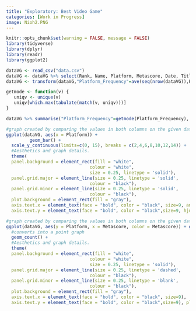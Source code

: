 ```yaml
---
title: "Exploratory: Best Video Game"
categories: [Work in Progress]
image: Nioh2.PNG
---
```



```r
knitr::opts_chunk$set(warning = FALSE, message = FALSE) 
library(tidyverse)
library(dplyr)
library(readr)
library(ggplot2)
```



```r
dataVG <- read_csv("data.csv")
dataVG <- dataVG %>% select(Rank, Name, Platform, Metascore, Date, Title)
dataVG <- transform(dataVG,"Platform_Frequency"=ave(seq(nrow(dataVG)),Platform,FUN=length)) %>% group_by(Platform)

getmode <- function(v) {
   uniqv <- unique(v)
   uniqv[which.max(tabulate(match(v, uniqv)))]
}

dataVG %>% summarise("Platform_Frequency"=getmode(Platform_Frequency), "Meta-Sum"=sum(Metascore),"Meta-Mean"=mean(Metascore))
```

```r
#graph created by comparing the values in both columns on the given dataset
ggplot(dataVG, aes(x = Platform)) +
         geom_bar() +
  scale_y_continuous(limits=c(0, 15), breaks = c(2,4,6,8,10,12,14)) +
  #Aesthetics and graph details.
  theme(
  panel.background = element_rect(fill = "white",
                                colour = "white",
                                size = 0.25, linetype = 'solid'),
  panel.grid.major = element_line(size = 0.25, linetype = 'solid',
                                colour = "black"), 
  panel.grid.minor = element_line(size = 0.25, linetype = 'solid',
                                colour = "black"),
  plot.background = element_rect(fill = "gray"),
  axis.text.x = element_text(face = "bold", color = "black", size=9, angle = 45,hjust=1),
  axis.text.y = element_text(face = "bold", color = "black",size=9, hjust=1), plot.title = element_text(color = "black", size = 18, face = "bold", hjust = 0.5))+ labs(title = "Best Console", x = "Metascore", y = "Platforms")

#graph created by comparing the values in both columns on the given dataset
ggplot(dataVG, aes(y = Platform, x = Metascore, color = Metascore)) + geom_smooth(method = "lm") +
  #converts into a point graph
  geom_count() +
  #Aesthetics and graph details.
  theme(
  panel.background = element_rect(fill = "white",
                                colour = "white",
                                size = 0.25, linetype = 'solid'),
  panel.grid.major = element_line(size = 0.25, linetype = 'dashed',
                                colour = "black"), 
  panel.grid.minor = element_line(size = 0.25, linetype = 'blank',
                                colour = "black"),
  plot.background = element_rect(fill = "gray"),
  axis.text.x = element_text(face = "bold", color = "black", size=9),
  axis.text.y = element_text(face = "bold", color = "black",size=9), plot.title = element_text(color = "black", size = 18, face = "bold", hjust = 0.5))+ labs(title = "Best Console", x = "Metascore", y = "Platforms")
```

